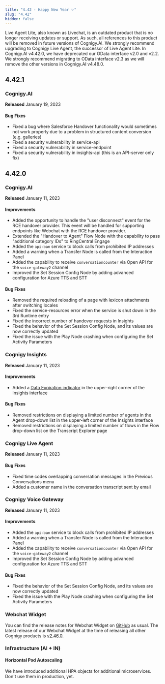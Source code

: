 ```yaml
---
title: "4.42 - Happy New Year ✨"
slug: "4.42"
hidden: false
---
```


<Warning>
  Live Agent Lite, also known as Livechat, is an outdated product that is no longer receiving updates or support. As such, all references to this product will be removed in future versions of Cognigy.AI. We strongly recommend upgrading to Cognigy Live Agent, the successor of Live Agent Lite.
</Warning>

<Warning>
  In Cognigy.AI v4.42.0, we have deprecated our OData interface v2.0 and v2.2. We strongly recommend migrating to OData interface v2.3 as we will remove the other versions in Cognigy.AI v4.48.0.
</Warning>

## 4.42.1

### Cognigy.AI

**Released** January 19, 2023

#### Bug Fixes
- Fixed a bug where Salesforce Handover functionality would sometimes not work properly due to a problem in structured content conversion (e.g. galleries)
- Fixed a security vulnerability in service-api
- Fixed a security vulnerability in service-endpoint
- Fixed a security vulnerability in insights-api (this is an API-server only fix)

## 4.42.0

### Cognigy.AI

**Released** January 11, 2023

#### Improvements

- Added the opportunity to handle the "user disconnect" event for the RCE handover provider. This event will be handled for supporting endpoints like Webchat with the RCE handover provider.
- Extended the "Handover to Agent" Flow Node with the capability to pass "additional category IDs" to RingCentral Engage
- Added the `api-ban` service to block calls from prohibited IP addresses
- Added a warning when a Transfer Node is called from the Interaction Panel
- Added the capability to receive `conversationcounter` via Open API for the `voice-gateway2` channel
- Improved the Set Session Config Node by adding advanced configuration for Azure TTS and STT

#### Bug Fixes

- Removed the required reloading of a page with lexicon attachments after switching locales
- Fixed the service-resources error when the service is shut down in the 3rd Runtime entry
- Fixed the incorrect number of handover requests in Insights
- Fixed the behavior of the Set Session Config Node, and its values are now correctly updated
- Fixed the issue with the Play Node crashing when configuring the Set Activity Parameters

### Cognigy Insights

**Released** January 11, 2023

#### Improvements

- Added a [Data Expiration indicator](/insights/data-management/data-expiration) in the upper-right corner of the Insights interface

#### Bug Fixes

- Removed restrictions on displaying a limited number of agents in the Agent drop-down list in the upper-left corner of the Insights interface
- Removed restrictions on displaying a limited number of flows in the Flow drop-down list on the Transcript Explorer page

### Cognigy Live Agent

**Released** January 11, 2023

#### Bug Fixes

- Fixed time codes overlapping conversation messages in the Previous Conversations menu
- Added a customer name in the conversation transcript sent by email

### Cognigy Voice Gateway

**Released** January 11, 2023

#### Improvements

- Added the `api-ban` service to block calls from prohibited IP addresses
- Added a warning when a Transfer Node is called from the Interaction Panel
- Added the capability to receive `conversationcounter` via Open API for the `voice-gateway2` channel
- Improved the Set Session Config Node by adding advanced configuration for Azure TTS and STT

#### Bug Fixes

- Fixed the behavior of the Set Session Config Node, and its values are now correctly updated
- Fixed the issue with the Play Node crashing when configuring the Set Activity Parameters

### Webchat Widget

You can find the release notes for Webchat Widget on [GitHub](https://github.com/Cognigy/WebchatWidget/releases) as usual. The latest release of our Webchat Widget at the time of releasing all other Cognigy products is [v2.46.0](https://github.com/Cognigy/WebchatWidget/releases/tag/v2.46.0).

### Infrastructure (AI + IN)

#### Horizontal Pod Autoscaling

We have introduced additional HPA objects for additional microservices. Don't use them in production, yet.
